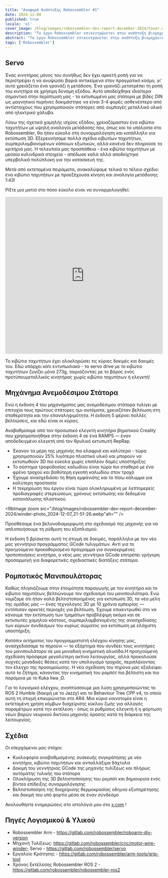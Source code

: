 ```yaml
---
title: "Αναφορά Ανάπτυξης Robossembler #1"
date: 2024-12-08
published: true
locale: 'el'
cover_image: /blog/images/robossembler-dev-report-december-2024/Cover.webp
description: "Το έργο Robossembler επικεντρώνεται στην ανάπτυξη βιομηχανικών ρομπότ και εργαλείων για την παραγωγή τους που είναι προσβάσιμα σε οποιονδήποτε ερασιτέχνη DIY. Σε αυτό το άρθρο, θα μοιραστούμε την τρέχουσα πρόοδό μας - ένα ενημερωμένο και δοκιμασμένο γρανάζι, η 5η έκδοση της μηχανής τυλίξεως και ένας ρομπότ μεταφορέας με επιπλέον βελτιστοποιήσεις για εκτύπωση 3D!"
abstract: "Το έργο Robossembler επικεντρώνεται στην ανάπτυξη βιομηχανικών ρομπότ και εργαλείων για την παραγωγή τους που είναι προσβάσιμα σε οποιονδήποτε ερασιτέχνη DIY. Σε αυτό το άρθρο, θα μοιραστούμε την τρέχουσα πρόοδό μας - ένα ενημερωμένο και δοκιμασμένο γρανάζι, η 5η έκδοση της μηχανής τυλίξεως και ένας ρομπότ μεταφορέας με επιπλέον βελτιστοποιήσεις για εκτύπωση 3D!"
tags: ['Robossembler']
---
```



## Servo

Ένας κινητήρας μόνος του συνήθως δεν έχει αρκετή ροπή για να περιστρέψει ή να ανυψώσει βαριά αντικείμενα στον πραγματικό κόσμο, γι' αυτό χρειάζεται ένα γρανάζι ή μετάδοση. Ένα γρανάζι μετατρέπει τη ροπή του κινητήρα σε χρήσιμη δύναμη εξόδου. Αυτό αποδείχθηκε ιδιαίτερα σημαντικό στην περίπτωσή μας - το εκτυπωμένο μας στάτορα με βίδες DIN ως μαγνητικοί πυρήνες δοκιμάστηκε να είναι 3-4 φορές ασθενέστερο από αντίστοιχους που χρησιμοποιούν στάτορες από συμπαγές μεταλλικό υλικό από ηλεκτρικό χάλυβα.

<RbImage zoom src="/blog/images/robossembler-dev-report-december-2024/stator-photo_2024-12-08_00-03-21.webp" alt="" />

Λόγω της σχετικά χαμηλής ισχύος εξόδου, χρειαζόμασταν ένα κιβώτιο ταχυτήτων με υψηλή αναλογία μετάδοσης που, όπως και τα υπόλοιπα στο Robossembler, θα ήταν εύκολο στη συναρμολόγηση και κατάλληλο για εκτύπωση 3D. Εξερευνήσαμε πολλά σχέδια κιβωτίων ταχυτήτων, συμπεριλαμβανομένων κάποιων εξωτικών, αλλά κανένα δεν πληρούσε τα κριτήριά μας. Η τελευταία μας προσπάθεια - ένα κιβώτιο ταχυτήτων με μεσαία κυλινδρικά στοιχεία - απέδωσε καλά αλλά αποδείχτηκε υπερβολικά πολύπλοκη για την κατασκευή της.

Μετά από εκτεταμένα πειράματα, ανακαλύψαμε τελικά το τέλειο σχέδιο: ένα κιβώτιο ταχυτήτων με προεξέχουσα κίνηση και αναλογία μετάδοσης 1:43!

<RbImage zoom src="/blog/images/robossembler-dev-report-december-2024/reducer-photo_2024-12-07_21-54-20.webp" alt="" />

Ρίξτε μια ματιά στο πόσο εύκολο είναι να συναρμολογηθεί:

<iframe width="100%" height="500" src="https://www.youtube.com/embed/0vXwFmTB_L4?si=soNbSNKg9tjPWY1f" title="YouTube video player" frameborder="0" allow="accelerometer; autoplay; clipboard-write; encrypted-media; gyroscope; picture-in-picture; web-share" referrerpolicy="strict-origin-when-cross-origin" allowfullscreen></iframe>

Το κιβώτιο ταχυτήτων έχει ολοκληρώσει τις κύριες δοκιμές και δοκιμές του. Εδώ υπάρχει κάτι εντυπωσιακό - το servo drive με το κιβώτιο ταχυτήτων ζυγίζει μόνο 273g, ταιριάζοντας με το βάρος ενός προτύπουμεταλλικός κινητήρας χωρίς κιβώτιο ταχυτήτων ή ελεγκτή!

<RbImage zoom src="/blog/images/robossembler-dev-report-december-2024/reducer-photo_2024-12-08_14-02-33.webp" alt="" />

## Μηχάνημα Ανεμοδέσιμου Στάτορα

Ενώ η έκδοση 4 του μηχανήματος μας ανεμοδέσιμου στάτορα τυλίγει με επιτυχία τους πρώτους στάτορες ημι-αυτόματα, χρειαζόταν βελτίωση στη σταθερότητα και την επαναληψιμότητα. Η έκδοση 5 φέρνει πολλές βελτιώσεις, και εδώ είναι οι κύριες.

Αναβαθμίσαμε από τον προσωπικό ελεγκτή κινητήρα βηματικού Creality που χρησιμοποιήθηκε στην έκδοση 4 σε ένα RAMPS — έναν αποδεδειγμένο ελεγκτή από τον θρυλικό εκτυπωτή RepRap.

<RbImage zoom src="/blog/images/robossembler-dev-report-december-2024/winder-photo_2024-12-07_21-50-12.webp" alt="" />

- Έκαναν τα μέρη της μηχανής πιο ελαφριά και καλύτερα - τώρα χρησιμοποιούν 25% λιγότερο πλαστικό υλικό και μπορούν να εκτυπωθούν 3D πιο εύκολα χωρίς επιπλέον δομές υποστήριξης
- Το σύστημα τροφοδοσίας καλωδίου είναι τώρα πιο σταθερό με ένα φρένο τροχού και βαθύτερη εγκοπή καλωδίου στον τροχό
- Έχουμε ανασχεδιάσει τη θήκη εμφάνισης και το πίσω κάλυμμα για καλύτερη προστασία
- Η τεκμηρίωση του έργου είναι τώρα ολοκληρωμένη με λεπτομερείς προδιαγραφές στερεώσεων, χρόνους εκτύπωσης και δεδομένα κατανάλωσης πλαστικού.

<RbImage zoom src="/blog/images/robossembler-dev-report-december-2024/winder-photo_2024-12-07_21-51-26.webp"alt="" />

Προσθέσαμε ένα βελονοδιαμορφωτή στο σχεδιασμό της μηχανής για να απλοποιήσουμε τη ρύθμιση του εξοπλισμού.

<RbImage zoom src="/blog/images/robossembler-dev-report-december-2024/winder-photo_2024-12-04_11-41-56.webp" alt="" />

Η έκδοση 5 βρίσκεται αυτή τη στιγμή σε δοκιμές, παράλληλα με τον νέο μας γεννήτρια προγράμματος GCode τυλιγμάτων. Αντί για το προηγούμενο προκαθορισμένο πρόγραμμα για συγκεκριμένες τροποποιήσεις κινητήρα, ο νέος μας γεννήτρια GCode επιτρέπει γρήγορη προσαρμογή για διαφορετικές σχεδιαστικές διατάξεις στάτορα.

## Ρομποτικός Μανιπουλάτορας

Καθώς πλησιάζουμε στην έτοιμότητα παραγωγής με τον κινητήρα και το κιβώτιο ταχυτήτων, βελτιώνουμε τον σχεδιασμό του μανιπουλάτορα. Ενώ νομίζαμε ότι ήταν καλά βελτιστοποιημένος για εκτύπωση 3D, τα νέα μέλη της ομάδας μας — ένας τεχνολόγος 3D με 10 χρόνια εμπειρίας — εντόπισαν αρκετές περιοχές για βελτίωση. Έχουμε επικεντρωθεί στο να κάνουμε την εκτύπωση των τμημάτων προβλέψιμη ακόμα και σε εκτυπωτές χαμηλού κόστους, συμπεριλαμβανομένης της ανασχεδίασης των κύριων συνδέσμων του κυρίως σώματος για εκτύπωση με ελάχιστη υποστήριξη.

<RbImage zoom src="/blog/images/robossembler-dev-report-december-2024/3d-supports.webp" alt="" />

<RbImage zoom src="/blog/images/robossembler-dev-report-december-2024/roboarm-3d-optimize-photo_2024-11-20_15-56-53.webp" alt="" />

Κατόπιν αιτήματος του προγραμματιστή ελέγχου κίνησης μας, ανασχεδιάσαμε το πηρούνι — το εξάρτημα που συνδέει τους κινητήρες του μανιπουλάτορα σε μια μοναδική κινηματική αλυσίδα.Η προηγούμενη σχεδίαση πρόσφερε μεγαλύτερη ακτίνα λειτουργίας, αλλά προκαλούσε συχνές μοναδικές θέσεις κατά τον υπολογισμό τροχιάς, περιπλέκοντας τον έλεγχο της προσομοίωσης. Η νέα σχεδίαση του πηρύνα μας εξαλείφει αυτό το ζήτημα, κάνοντας την κινηματική του ρομπότ πιο βέλτιστη και πιο παρόμοια με το Kuka Iiwa ;D.

<RbImage zoom src="/blog/images/robossembler-dev-report-december-2024/fork-roboarm-photo_2024-12-07_11-39-31.webp" alt="" />

Για το λογισμικό ελέγχου, αναπτύσσουμε μια λύση χρησιμοποιώντας το ROS 2 Humble (δοκιμή με το Jazzy) και το Behaviour Tree CPP v4, το οποίο αυτή τη στιγμή επικυρώνεται στο AR4. Μια κύρια καινοτομία είναι η εκτεταμένη χρήση κόμβων διαχείρισης κύκλου ζωής για αλλαγές παραμέτρων κατά την εκτέλεση - όπως οι ρυθμίσεις ελεγκτή ή η φόρτωση νέων βαρών νευρικού δικτύου μηχανής όρασης κατά τη διάρκεια της λειτουργίας.

## Σχέδια

Οι επερχόμενοι μας στόχοι:

- Κυκλοφορία αναβαθμισμένης συσκευής συγκράτησης με νέο κινητήρα, κιβώτιο ταχυτήτων και ανταλλάξιμα δάχτυλα
- Δοκιμή του γεννήτριας GCode της μηχανής τυλίξεως και πλήρως αυτόματης τυλικής του στάτορα
- Ολοκλήρωση της 3D βελτιστοποίησης του ρομπότ και δημιουργία ενός βίντεο επίδειξης συναρμολόγησης
- Βελτιστοποίηση της διαχείρισης θερμοκρασίας οδηγού εξυπηρέτησης και δοκιμή του υπό φορτίο μέσα σε έναν σύνδεσμο

Ακολουθήστε ενημερώσεις στο ιστολόγιό μου στο [x.com](https://x.com/movefasta) !

## Πηγές Λογισμικού & Υλικού

- Robossembler Arm - https://gitlab.com/robossembler/roboarm-diy-version
- Μηχανή Τυλίξεως: https://gitlab.com/robossembler/cnc/motor-wire-winder- Servo - https://gitlab.com/robossembler/servo
- Εργαλείο Κράτησης - https://gitlab.com/robossembler/arm-tools/grip-tool
- Χρόνος Εκτέλεσης Robossembler ROS 2 - https://gitlab.com/robossembler/robossembler-ros2
